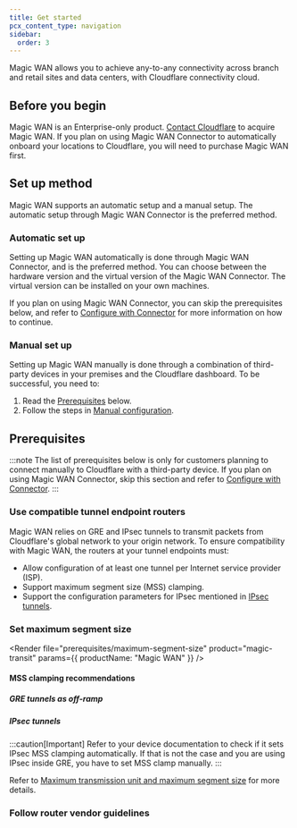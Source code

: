 ```yaml
---
title: Get started
pcx_content_type: navigation
sidebar:
  order: 3
---
```



Magic WAN allows you to achieve any-to-any connectivity across branch and retail sites and data centers, with Cloudflare connectivity cloud.

## Before you begin

Magic WAN is an Enterprise-only product. [Contact Cloudflare](https://www.cloudflare.com/magic-wan/) to acquire Magic WAN. If you plan on using Magic WAN Connector to automatically onboard your locations to Cloudflare, you will need to purchase Magic WAN first.

## Set up method

Magic WAN supports an automatic setup and a manual setup. The automatic setup through Magic WAN Connector is the preferred method.

### Automatic set up

Setting up Magic WAN automatically is done through Magic WAN Connector, and is the preferred method. You can choose between the hardware version and the virtual version of the Magic WAN Connector. The virtual version can be installed on your own machines.

If you plan on using Magic WAN Connector, you can skip the prerequisites below, and refer to [Configure with Connector](/magic-wan/configuration/connector/) for more information on how to continue.

### Manual set up

Setting up Magic WAN manually is done through a combination of third-party devices in your premises and the Cloudflare dashboard. To be successful, you need to:

1. Read the [Prerequisites](#prerequisites) below.
2. Follow the steps in [Manual configuration](/magic-wan/configuration/manually/how-to/configure-tunnels/).

## Prerequisites

:::note
The list of prerequisites below is only for customers planning to connect manually to Cloudflare with a third-party device. If you plan on using Magic WAN Connector, skip this section and refer to [Configure with Connector](/magic-wan/configuration/connector/).
:::

### Use compatible tunnel endpoint routers

Magic WAN relies on <GlossaryTooltip term="GRE tunnel" link="/magic-wan/reference/tunnels/">GRE</GlossaryTooltip> and <GlossaryTooltip term="IPsec tunnel" link="/magic-wan/reference/tunnels/#ipsec-tunnels">IPsec tunnels</GlossaryTooltip> to transmit packets from Cloudflare's global network to your origin network. To ensure compatibility with Magic WAN, the routers at your tunnel endpoints must:

- Allow configuration of at least one tunnel per Internet service provider (ISP).
- Support <GlossaryTooltip term="maximum segment size (MSS)">maximum segment size (MSS)</GlossaryTooltip> clamping.
- Support the configuration parameters for IPsec mentioned in [IPsec tunnels](/magic-wan/reference/tunnels/#supported-configuration-parameters).

### Set maximum segment size

<Render
	file="prerequisites/maximum-segment-size"
	product="magic-transit"
	params={{ productName: "Magic WAN" }}
/>
#### MSS clamping recommendations

##### GRE tunnels as off-ramp

<Render file="mtu-mss/mss-clamping-gre" />

##### IPsec tunnels

<Render file="mtu-mss/mss-clamping-ipsec" />

:::caution[Important]
Refer to your device documentation to check if it sets IPsec MSS clamping automatically. If that is not the case and you are using IPsec inside GRE, you have to set MSS clamp manually.
:::

Refer to [Maximum transmission unit and maximum segment size](/magic-wan/reference/mtu-mss/) for more details.

### Follow router vendor guidelines

<Render
	file="prerequisites/router-vendor-guidelines-mss-settings-origin"
	product="magic-transit"
/>
